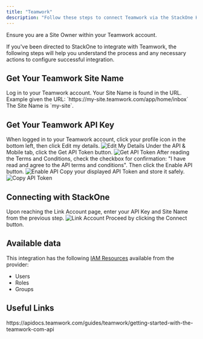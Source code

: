 ```yaml
---
title: "Teamwork"
description: "Follow these steps to connect Teamwork via the StackOne Hub successfully."
---
```



<Warning>
  Ensure you are a Site Owner within your Teamwork account.
</Warning>

If you've been directed to StackOne to integrate with Teamwork, the following steps will help you understand the process and any necessary actions to configure successful integration.

## Get Your Teamwork Site Name

<Steps>
  <Step title="Find Your Site Name">
    Log in to your Teamwork account. Your Site Name is found in the URL.
    Example given the URL: `https://my-site.teamwork.com/app/home/inbox`
    The Site Name is `my-site`.
  </Step>
</Steps>

## Get Your Teamwork API Key

<Steps>
  <Step title="Edit My Details">
    When logged in to your Teamwork account, click your profile icon in the bottom left, then click Edit my details.
    <Frame>
      <img className='rounded-md' style={{ margin: '0 auto', border: '1px solid #efefef' }} alt="Edit My Details" src="/images/teamwork/image1.png" />
    </Frame>
  </Step>

  <Step title="Get API Token">
    Under the API & Mobile tab, click the Get API Token button.
    <Frame>
      <img className='rounded-md' style={{ margin: '0 auto', border: '1px solid #efefef' }} alt="Get API Token" src="/images/teamwork/image2.png" />
    </Frame>
  </Step>

  <Step title="Enable API">
    After reading the Terms and Conditions, check the checkbox for confirmation: "I have read and agree to the API terms and conditions". Then click the Enable API button.
    <Frame>
      <img className='rounded-md' style={{ margin: '0 auto', border: '1px solid #efefef' }} alt="Enable API" src="/images/teamwork/image3.png" />
    </Frame>
  </Step>

  <Step title="Copy API Token">
    Copy your displayed API Token and store it safely.
    <Frame>
      <img className='rounded-md' style={{ margin: '0 auto', border: '1px solid #efefef' }} alt="Copy API Token" src="/images/teamwork/image4.png" />
    </Frame>
  </Step>
</Steps>

## Connecting with StackOne

<Steps>
  <Step title="Enter API Key and Site Name">
    Upon reaching the Link Account page, enter your API Key and Site Name from the previous step.
    <Frame>
      <img className='rounded-md' style={{ margin: '0 auto', border: '1px solid #efefef' }} alt="Link Account" src="/images/teamwork/image5.png" />
    </Frame>
  </Step>

  <Step title="Connect">
    Proceed by clicking the Connect button.
  </Step>
</Steps>

<IntegrationFooter />


## Available data

This integration has the following [IAM Resources](https://docs.stackone.com/reference/iam_list_users) available from the provider:
<ul>
 <li>Users</li>
 <li>Roles</li>
 <li>Groups</li>
</ul>


## Useful Links
<Card title="API Reference" icon="link" href="https://apidocs.teamwork.com/guides/teamwork/getting-started-with-the-teamwork-com-api">
    https://apidocs.teamwork.com/guides/teamwork/getting-started-with-the-teamwork-com-api
</Card>


